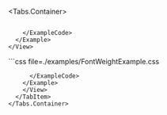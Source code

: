 
<Tabs.Container>
  <TabItem title="Example usage">
    <View marginTop="var(--amplify-space-large)">
      <Example>
        <FontWeightExample  />
        <ExampleCode>
```tsx file=./examples/FontWeightExample.tsx

```
        </ExampleCode>
      </Example>
    </View>
  </TabItem>
  <TabItem title="CSS">
    <View marginTop="var(--amplify-space-large)">
    <Example>
      <ExampleCode>
```css file=./examples/FontWeightExample.css

```
      </ExampleCode>
    </Example>
    </View>
  </TabItem>
</Tabs.Container>
